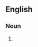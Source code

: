 {{also|shower heads}}

==English==

===Noun===
{{head|en|noun form}}

# {{plural of|showerhead|lang=en}}